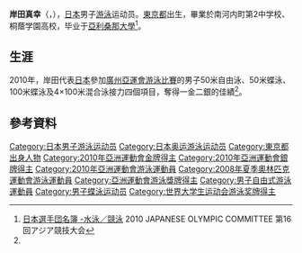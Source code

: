 {{noteTA|G1=Aquatics}}
{{Infobox Swimmer
| swimmername = 岸田真幸
| image = 
| imagesize = 
| caption = 
| fullname =  
| nationality = {{JPN}}
| strokes = 
| club = 
| collegeteam = [[亞利桑那大學|亞利桑那大學]]
| birth_date ={{birth date and age|1985|11|24}}<ref name="廣州亞運">{{Cite web |url=http://www.gz2010.cn/info/CHN_CHN/ZB/ZBB101A_SW@@@@@@@@@@@@@@@CHN_number=230769.html |title=2010年廣州亞運會官方網站 游泳 - 岸田真幸 - 简历 |access-date=2011-04-22 |archive-date=2010-11-19 |archive-url=https://web.archive.org/web/20101119035036/http://www.gz2010.cn/info/CHN_CHN/ZB/ZBB101A_SW@@@@@@@@@@@@@@@CHN_number=230769.html }}</ref>
| birth_place = {{JPN}}[[東京都|東京都]]
| height = {{height|m=1.80}}<ref name="廣州亞運"/>
| weight = {{weight|kg=80|lb}}<ref name="廣州亞運"/>
| medaltemplates =
{{MedalCountry | {{JPN}}}}
{{MedalSport | 男子[[游泳|游泳]]}}
{{MedalCompetition | [[亞洲運動會|亞洲運動會]]}}
{{MedalGold | [[2010年亞洲運動會|2010年 廣州]] | [[2010年亞洲運動會游泳比賽|4×100米混合泳接力]] }}
{{MedalSilver | [[2010年亞洲運動會|2010年 廣州]] | [[2010年亞洲運動會游泳比賽|50米蝶泳]] }}
{{MedalSilver | [[2010年亞洲運動會|2010年 廣州]] | [[2010年亞洲運動會游泳比賽|50米自由泳]] }}
{{MedalCompetition | [[大學生運動會|大學生運動會]]}}
{{MedalGold | [[2011年夏季世界大學運動會|2011年 深圳]] | [[2011年夏季世界大學運動會游泳比賽|4×100米混合泳接力]] }}
}}
{{Japanese|japanese=岸田 真幸|kana=きしだ まさゆき|romaji=Kishida Masayuki}}
'''岸田真幸'''（{{lang|ja|'''きしだ まさゆき'''}}，{{bd|1985年|11月24日}}），[[日本|日本]]男子[[游泳|游泳]]运动员。[[東京都|東京都]]出生，畢業於南河内町第2中学校、桐蔭学園高校，毕业于[[亞利桑那大學|亞利桑那大學]]<ref>[http://www.joc.or.jp/int_games/asia/2010/pdf/member/02_swimming.pdf 日本選手団名簿 -水泳／競泳] {{Wayback|url=http://www.joc.or.jp/int_games/asia/2010/pdf/member/02_swimming.pdf |date=20111018003544 }}2010 JAPANESE OLYMPIC COMMITTEE  第16回アジア競技大会{{ja}}</ref>。

==生涯==
2010年，岸田代表[[2010年亚洲运动会日本代表团|日本]]參加[[2010年亞洲運動會|廣州亞運會]][[2010年亞洲運動會游泳比賽|游泳比賽]]的男子50米自由泳、50米蝶泳、100米蝶泳及4×100米混合泳接力四個項目，奪得一金二銀的佳績<ref name="廣州亞運"/>。

==參考資料==
{{reflist}}

{{DEFAULTSORT:KISHIDA Masayuki}}
[[Category:日本男子游泳运动员|Category:日本男子游泳运动员]]
[[Category:日本奥运游泳运动员|Category:日本奥运游泳运动员]]
[[Category:東京都出身人物|Category:東京都出身人物]]
[[Category:2010年亞洲運動會金牌得主|Category:2010年亞洲運動會金牌得主]]
[[Category:2010年亞洲運動會銀牌得主|Category:2010年亞洲運動會銀牌得主]]
[[Category:2010年亞洲運動會游泳運動員|Category:2010年亞洲運動會游泳運動員]]
[[Category:2008年夏季奧林匹克運動會游泳運動員|Category:2008年夏季奧林匹克運動會游泳運動員]]
[[Category:亞洲運動會游泳獎牌得主|Category:亞洲運動會游泳獎牌得主]]
[[Category:男子自由式游泳運動員|Category:男子自由式游泳運動員]]
[[Category:男子蝶泳运动员|Category:男子蝶泳运动员]]
[[Category:世界大学生运动会游泳奖牌得主|Category:世界大学生运动会游泳奖牌得主]]